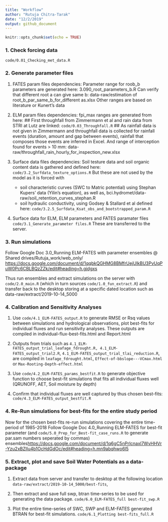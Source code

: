 ```yaml
---
title: "Workflow"
author: "Rutuja Chitra-Tarak"
date: "12/2/2019"
output: github_document
---
```


```r
knitr::opts_chunk$set(echo = TRUE)
```

### 1. Check forcing data

`code/0.01_Checking_met_data.R`

### 2. Generate parameter files

1.  FATES param files dependencies:
Parameter range for roob_b parameters are generated here: 3.090_root_parameters_b.R
Can verify that different root a can give same b: data-raw/estimation of root_b_par_same_b_for_different as.xlsx
Other ranges are based on literature or Kunert's data

2.  ELM param files dependencies:
fpi_max ranges are generated from here: 
## First throughfall from Zimmermann et al and rain data from STRI at Lutz are linked: `code/0.03_Throughfall.R`
## As rainfall data is not given in Zimmermann and throughfall data is collected for rainfall events (duration, amount and gap between events), rainfall that composes those events are inferred in Excel.
And range of interception found for events > 10 mm: data-raw/throughfall_rain_hourly_for_inspection_new.xlsx

3.  Surface data files dependencies:
Soil testure data and soil organic content data is gathered and defined here:
`code/3.2_Surfdata_texture_options.R` But these are not used by the model as it is forced with   
    + soil characteristic curves (SWC to Matric potential) using Stephan Kupers' data (Yilin's equation), as well as, bci.hydromet/data-raw/soil_retention_curves_stephan.R
    +  soil hydraulic conductivity, using Godsey & Stallard et al defined here: `code/3.2.5_Surfdata_Ksat_obs_and_bootstrapped_param.R`

4.  Surface data for ELM, ELM parameters and FATES paramater files 
`code/3.1_Generate_parameter files.R`
These are transferred to the server.

### 3. Run simulations

Follow Google Doc 3.0_Running ELM-FATES with parameter ensembles @ Shared drives/Rutuja_work/web_only/ <https://docs.google.com/document/d/1qqbkQGHMG8BMfrUejUlkBU3PvUqPuW0Pc6CBLBQzZZk/edit#heading=h.gjdgxs>

Thus run ensembles and extract simulations on the server with `code/2.0_main.R` (which in turn sources `code/1.0_fun_extract.R`) and transfer back to the desktop storing at a specific dated location such as data-raw/extract/2019-10-14_5000

### 4. Calibration and Sensitivity Analyses

  1. Use `code/4.1_ELM-FATES_output.R`  to generate RMSE or Rsq values between simulations and hydrological observations, plot best-fits for individual fluxes and run sensitivity analyses. These outputs are compiled in individual-flux-best-fits.html and Report.html

  2. Outputs from trials such as 
`4.1_ELM-FATES_output_trial_leafage_fdrought.R, 4.1_ELM-FATES_output_trial2.R`,
`4.1_ELM-FATES_output_trial_tlai_reduction.R`, are compiled in `leafage_fdrought.html`, `Effect-of-bbslope---VCmax.html` or `Max-Rooting-Depth-effect.html`

  3. Use `code/4.2_ELM-FATES_params_bestfit.R` to generate objective function to choose best-fit simulations that fits all individual fluxes well (QRUNOFF, AET, Soil moisture by depth)

  4. Confirm that individual fluxes are well captured by thus chosen best-fits:    `code/4.3_ELM-FATES_output_bestfit.R`

### 4. Re-Run simulations for best-fits for the entire study period

Now for the chosen best-fits re-run simulations covering the entire time-period of 1985-2018
Follow Google Doc 4.0_Running ELM-FATES for best-fit parameter (and `code/5.0_Prep_for_Best-fit_case_runs.R` to generate par.sam numbers seperated by commas) ensembles<https://docs.google.com/document/d/1q6gC5nPrlcnaxl7WvHHVr-Yzu2xBZlIu4b1OcHdGdOc/edit#heading=h.mn9abqhwo6l5>

### 5. Extract, plot and save Soil Water Potentials as a data-package

  1. Extract data from server and transfer to desktop at the following location
`data-raw/extract/2019-10-14_5000/best-fits`, 

  2. Then extract and save full swp, btran time-series to be used for generating the data package.
`code/6.0_ELM-FATES_full best-fit_swp.R`

  3. Plot the entire time-series of SWC, SWP and ELM-FATES generated BTRAN for best-fit simulations.
`code/6.1_Plotting best-fits_full.R`
